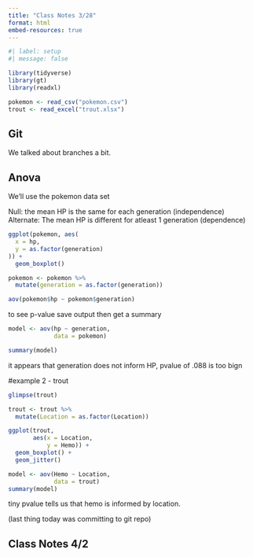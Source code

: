 ```yaml
---
title: "Class Notes 3/28"
format: html
embed-resources: true
---
```


```r
#| label: setup
#| message: false

library(tidyverse)
library(gt)
library(readxl)

pokemon <- read_csv("pokemon.csv")
trout <- read_excel("trout.xlsx")
```


## Git

We talked about branches a bit.

## Anova

We'll use the pokemon data set

Null: the mean HP is the same for each generation (independence)
Alternate: The mean HP is different for atleast 1 generation (dependence)

```r
ggplot(pokemon, aes(
  x = hp,
  y = as.factor(generation)
)) +
  geom_boxplot()
```


```r
pokemon <- pokemon %>% 
  mutate(generation = as.factor(generation))

aov(pokemon$hp ~ pokemon$generation)
```

to see p-value save output then get a summary

```r
model <- aov(hp ~ generation,
             data = pokemon)

summary(model)
```

it appears that generation does not inform HP, pvalue of .088 is too bign

#example 2 - trout

```r
glimpse(trout)
```


```r
trout <- trout %>% 
  mutate(Location = as.factor(Location))

ggplot(trout,
       aes(x = Location,
           y = Hemo)) +
  geom_boxplot() +
  geom_jitter()
```

```r
model <- aov(Hemo ~ Location,
             data = trout)
summary(model)
```

tiny pvalue tells us that hemo is informed by location.

(last thing today was committing to git repo)

## Class Notes 4/2



